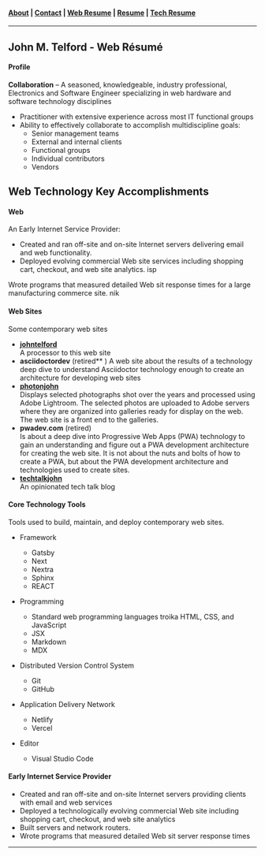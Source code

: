 #### [About](/Company/about/about) | [Contact](/Company/about/contact) | [Web Resume](/Company/about/webResume) | [Resume](/Company/about/resume) | [Tech Resume](/Company/about/techresume)


---

## John M. Telford - Web Résumé

#### Profile
**Collaboration** – A seasoned, knowledgeable, industry professional, Electronics and Software Engineer specializing in web hardware and software technology disciplines
- Practitioner with extensive experience across most IT functional groups
- Ability to effectively collaborate to accomplish multidiscipline goals:
	- Senior management teams
	- External and internal clients
	- Functional groups
	- Individual contributors
	- Vendors

## Web Technology Key Accomplishments

#### Web

An Early Internet Service Provider:

- Created and ran off-site and on-site Internet servers delivering email and web functionality.
- Deployed evolving commercial Web site services including shopping cart, checkout, and web site analytics. isp  

Wrote programs that measured detailed Web sit response times for a large manufacturing commerce site. nik

#### Web Sites

Some contemporary web sites

- **[johntelford](http://johntelford.com)**    
	A processor to this web site
- **asciidoctordev** (retired** )
	A web site about the results of a technology deep dive to understand Asciidoctor technology enough to create an architecture for developing web sites
- **[photonjohn](https://photonjohn.com)**   
	Displays selected photographs shot over the years and processed using Adobe Lightroom. The selected photos are uploaded to Adobe servers where they are organized into galleries ready for display on the web. The web site is a front end to the galleries.
- **pwadev.com**  (retired)  
	Is about a deep dive into Progressive Web Apps (PWA) technology to gain an understanding and figure out a PWA development architecture for creating the web site. It is not about the nuts and bolts of how to create a PWA, but about the PWA development architecture and technologies used to create sites.
- **[techtalkjohn](https://techtalkjohn.com)**  
	An opinionated tech talk blog

#### Core Technology Tools 

Tools used to build, maintain, and deploy contemporary web sites.

- Framework
	- Gatsby
	- Next
	- Nextra
	- Sphinx
	- REACT

- Programming
	- Standard web programming languages troika HTML, CSS, and JavaScript
	- JSX
	- Markdown
	- MDX

- Distributed Version Control System
	- Git
	- GitHub

- Application Delivery Network
	- Netlify
	- Vercel

- Editor
	- Visual Studio Code

#### Early Internet Service Provider

- Created and ran off-site and on-site Internet servers providing clients with email and web services
- Deployed a technologically evolving commercial Web site including shopping cart, checkout, and web site analytics
- Built servers and network routers. 
- Wrote programs that measured detailed Web sit server response times

---




